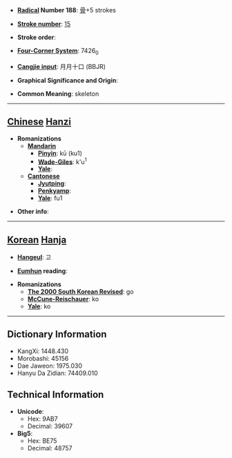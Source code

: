 * '''[[Wiktionary:Chinese radical index| Radical]] Number 188''': [[Wiktionary:Chinese radical index 骨|骨]]+5 strokes

* '''[[Wiktionary:Chinese total strokes index|Stroke number]]''': [[Wiktionary:Chinese total strokes index 15|15]]

* '''Stroke order''': 

* '''[[Wiktionary:Chinese four corner index|Four-Corner System]]''': 7426<sub>0</sub>

* '''[[Wiktionary:Chinese Cangjie index|Cangjie input]]''': 月月十口 (BBJR)

* '''Graphical Significance and Origin''': 

* '''Common Meaning''': skeleton

----

== [[Chinese]] [[Hanzi]] ==

* '''Romanizations'''
** '''[[Mandarin]]'''
*** '''[[Pinyin]]''': kū (ku1)
*** '''[[Wade-Giles]]''': k'u<sup>1</sup>
*** '''[[Yale]]''': 
** '''[[Cantonese]]'''
*** '''[[Jyutping]]''':
*** '''[[Penkyamp]]''': 
*** '''[[Yale]]''': fu1

* '''Other info''': 

----

== [[Korean]] [[Hanja]] ==

* '''[[Hangeul]]''': 고

* '''[[Eumhun]] reading''': 

* '''Romanizations'''
** '''[[The 2000 South Korean Revised Romanization|The 2000 South Korean Revised]]''': go
** '''[[McCune-Reischauer]]''': ko
** '''[[Yale]]''': ko

----

== Dictionary Information ==

* KangXi: 1448.430
* Morobashi: 45156
* Dae Jaweon: 1975.030
* Hanyu Da Zidian: 74409.010

== Technical Information ==

* '''Unicode''':
** Hex: 9AB7
** Decimal: 39607
* '''Big5''':
** Hex: BE75
** Decimal: 48757